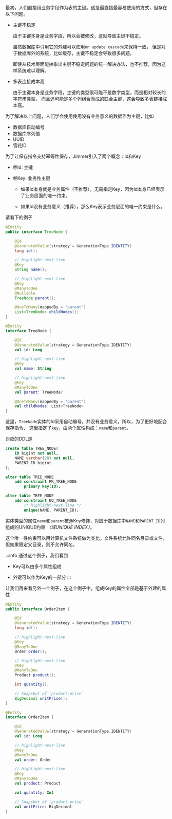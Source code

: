 
最初，人们直接用业务字段作为表的主键。这是最直接最容易使用的方式，但存在以下问题。

-   主键不稳定

    由于主键本身是业务字段，所以会被修改，这就导致主键不稳定。

    虽然数据库中引用它的外建可以使用`on update cascade`来保持一致，
    但是对于数据库外的系统，比如缓存，主键不稳定会导致很多问题。

    即使从技术层面能抽象出主键不稳定问题的统一解决办法，也不推荐，因为这样系统难以理解。

-   多表连接成本高

    由于主键本身是业务字段，主键的类型很可能不是数字类型，而是相对较长的字符串类型，
    而且还可能是多个列组合而成的联合主键，这会导致多表链接成本高。

为了解决以上问题，人们学会使用使用没有业务意义的数据作为主键，比如

-   数据库自动编号
-   数据库序列值
-   UUID
-   雪花ID

为了让保存指令支持幂等性保存，Jimmer引入了两个概念：Id和Key

-   @Id: 主键

-   @Key: 业务性主键

    -   如果Id本身就是业务属性（不推荐），无需指定Key，因为Id本身已经表示了业务层面的唯一约束。

    -   如果Id没有业务意义（推荐），那么Key表示业务层面的唯一约束是什么。

请看下的例子

<Tabs groupId="language">
<TabItem value="java" label="Java">

```java
@Entity
public interface TreeNode {

    @Id
    @GeneratedValue(strategy = GenerationType.IDENTITY)
    long id();

    // highlight-next-line
    @Key
    String name();

    // highlight-next-line
    @Key
    @ManyToOne
    @Nullable
    TreeNode parent();

    @OneToMany(mappedBy = "parent")
    List<TreeNode> childNodes();
}
```

</TabItem>
<TabItem value="kotlin" label="Kotlin">

```kotlin
@Entity
interface TreeNode {

    @Id
    @GeneratedValue(strategy = GenerationType.IDENTITY)
    val id: Long

    // highlight-next-line
    @Key
    val name: String

    // highlight-next-line
    @Key
    @ManyToOne
    val parent: TreeNode?

    @OneToMany(mappedBy = "parent")
    val childNodes: List<TreeNode>
}
```

</TabItem>
</Tabs>

这里，`TreeNode`实体的Id采用自动编号，并没有业务意义。所以，为了更好地配合保存指令，
这里指定了`key`，由两个属性构成：`name`和`parent`。

对应的DDL是

```sql
create table TREE_NODE(
    ID bigint not null,
    NAME varchar(20) not null,
    PARENT_ID bigint
);

alter table TREE_NODE
    add constraint PK_TREE_NODE
        primary key(ID);

alter table TREE_NODE
    add constraint UQ_TREE_NODE
        /* highlight-next-line */
        unique(NAME, PARENT_ID);
```

实体类型的属性`name`和`parent`被@Key修饰，对应于数据库中`NAME`和`PARENT_ID`列组成的UNIQUE约束 *（或UNIQUE INDEX）*。

这个唯一性约束可以用计算机文件系统做为类比。文件系统允许同名目录或文件，但如果限定父目录，则不允许同名。

:::info
通过这个例子，我们看到

-   Key可以由多个属性组成

-   外键可以作为Key的一部分
:::

让我们再来看另外一个例子，在这个例子中，组成Key的属性全部是基于外建的属性

<Tabs groupId="language">
<TabItem value="java" label="Java">

```java
@Entity
public interface OrderItem {

    @Id
    @GeneratedValue(strategy = GenerationType.IDENTITY)
    long id();

    // highlight-next-line
    @Key
    @ManyToOne
    Order order();

    // highlight-next-line
    @Key
    @ManyToOne
    Product product();

    int quantity();

    // Snapshot of `product.price`
    BigDecimal unitPrice();
}
```

</TabItem>
<TabItem value="kotlin" label="Kotlin">

```kotlin
@Entity
interface OrderItem {

    @Id
    @GeneratedValue(strategy = GenerationType.IDENTITY)
    val id: Long

    // highlight-next-line
    @Key
    @ManyToOne
    val order: Order

    // highlight-next-line
    @Key
    @ManyToOne
    val product: Product

    val quantity: Int

    // Snapshot of `product.price`
    val unitPrice: BigDecimal
}
```

</TabItem>
</Tabs>
